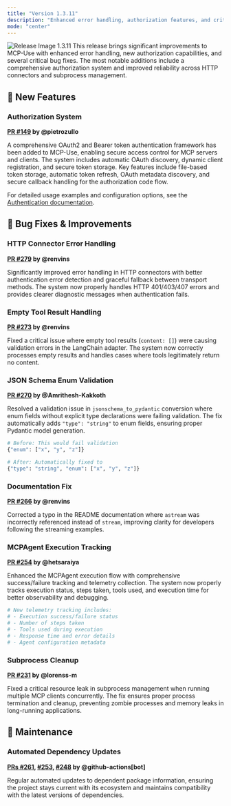 ```yaml
---
title: "Version 1.3.11"
description: "Enhanced error handling, authorization features, and critical bug fixes"
mode: "center"
---
```


![Release Image 1.3.11](/images/Release1.3.11.png)
This release brings significant improvements to MCP-Use with enhanced error handling, new authorization capabilities, and several critical bug fixes. The most notable additions include a comprehensive authorization system and improved reliability across HTTP connectors and subprocess management.

## 🚀 New Features

### Authorization System
**[PR #149](https://github.com/pietrozullo/mcp-use/pull/149) by @pietrozullo**

A comprehensive OAuth2 and Bearer token authentication framework has been added to MCP-Use, enabling secure access control for MCP servers and clients. The system includes automatic OAuth discovery, dynamic client registration, and secure token storage. Key features include file-based token storage, automatic token refresh, OAuth metadata discovery, and secure callback handling for the authorization code flow.

For detailed usage examples and configuration options, see the [Authentication documentation](/client/authentication).

## 🐛 Bug Fixes & Improvements

### HTTP Connector Error Handling
**[PR #279](https://github.com/pietrozullo/mcp-use/pull/279) by @renvins**

Significantly improved error handling in HTTP connectors with better authentication error detection and graceful fallback between transport methods. The system now properly handles HTTP 401/403/407 errors and provides clearer diagnostic messages when authentication fails.

### Empty Tool Result Handling
**[PR #273](https://github.com/pietrozullo/mcp-use/pull/273) by @renvins**

Fixed a critical issue where empty tool results (`content: []`) were causing validation errors in the LangChain adapter. The system now correctly processes empty results and handles cases where tools legitimately return no content.

### JSON Schema Enum Validation
**[PR #270](https://github.com/pietrozullo/mcp-use/pull/270) by @Amrithesh-Kakkoth**

Resolved a validation issue in `jsonschema_to_pydantic` conversion where enum fields without explicit type declarations were failing validation. The fix automatically adds `"type": "string"` to enum fields, ensuring proper Pydantic model generation.

```python
# Before: This would fail validation
{"enum": ["x", "y", "z"]}

# After: Automatically fixed to
{"type": "string", "enum": ["x", "y", "z"]}
```

### Documentation Fix
**[PR #266](https://github.com/pietrozullo/mcp-use/pull/266) by @renvins**

Corrected a typo in the README documentation where `astream` was incorrectly referenced instead of `stream`, improving clarity for developers following the streaming examples.

### MCPAgent Execution Tracking
**[PR #254](https://github.com/pietrozullo/mcp-use/pull/254) by @hetsaraiya**

Enhanced the MCPAgent execution flow with comprehensive success/failure tracking and telemetry collection. The system now properly tracks execution status, steps taken, tools used, and execution time for better observability and debugging.

```python
# New telemetry tracking includes:
# - Execution success/failure status
# - Number of steps taken
# - Tools used during execution
# - Response time and error details
# - Agent configuration metadata
```

### Subprocess Cleanup
**[PR #231](https://github.com/pietrozullo/mcp-use/pull/231) by @lorenss-m**

Fixed a critical resource leak in subprocess management when running multiple MCP clients concurrently. The fix ensures proper process termination and cleanup, preventing zombie processes and memory leaks in long-running applications.

## 🔧 Maintenance

### Automated Dependency Updates
**[PRs #261](https://github.com/pietrozullo/mcp-use/pull/261), [#253](https://github.com/pietrozullo/mcp-use/pull/253), [#248](https://github.com/pietrozullo/mcp-use/pull/248) by @github-actions[bot]**

Regular automated updates to dependent package information, ensuring the project stays current with its ecosystem and maintains compatibility with the latest versions of dependencies.
